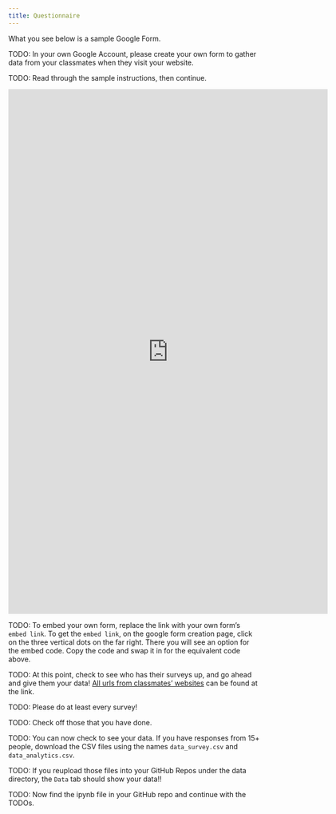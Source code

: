 ```yaml
---
title: Questionnaire
---
```


What you see below is a sample Google Form.

TODO: In your own Google Account, please create your own form to gather data
from your classmates when they visit your website.

TODO: Read through the sample instructions, then continue.

<iframe src="https://docs.google.com/forms/d/e/1FAIpQLScq8jU9ql9iSgFmisa93WEI4IXXvWqvb_cM0rX-gmuMxU5T5A/viewform?embedded=true" width="640" height="1051" frameborder="0" marginheight="0" marginwidth="0">Loading…</iframe>

TODO: To embed your own form, replace the link with your own form's `embed link`.
To get the `embed link`, on the google form creation page, click on the three
vertical dots on the far right. There you will see an option for the embed code.
Copy the code and swap it in for the equivalent code above. 

TODO: At this point, check to see who has their surveys up, and go ahead and give
them your data! [All urls from classmates' websites](https://docs.google.com/spreadsheets/d/1bVYuF_9NcIi0qet6Rn7sf6_3gjHtXL4ks6hcPrb1uYU/edit?usp=sharing) can be found at the link.

TODO: Please do at least every survey!

TODO: Check off those that you have done.

TODO: You can now check to see your data. If you have responses from 15+ people,
download the CSV files using the names `data_survey.csv` and `data_analytics.csv`.

TODO: If you reupload those files into your GitHub Repos under the data directory,
the `Data` tab should show your data!!

TODO: Now find the ipynb file in your GitHub repo and continue with the TODOs.
